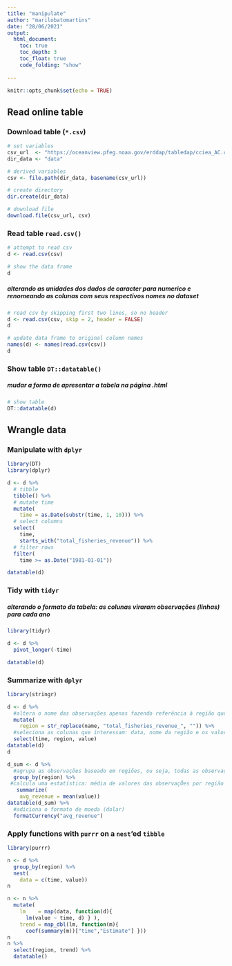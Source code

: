 ```yaml
---
title: "manipulate"
author: "marilobatomartins"
date: "28/06/2021"
output:
  html_document:
    toc: true
    toc_depth: 3
    toc_float: true
    code_folding: "show"
    
---
```


```r
knitr::opts_chunk$set(echo = TRUE)
```

## Read online table

### Download table (`*.csv`)
```r
# set variables
csv_url  <- "https://oceanview.pfeg.noaa.gov/erddap/tabledap/cciea_AC.csv"
dir_data <- "data"

# derived variables
csv <- file.path(dir_data, basename(csv_url))

# create directory
dir.create(dir_data)

# download file
download.file(csv_url, csv)
```
### Read table `read.csv()`
```r
# attempt to read csv
d <- read.csv(csv)

# show the data frame
d
```
##### alterando as unidades dos dados de caracter para numerico e renomeando as colunas com seus respectivos nomes no dataset
```r
# read csv by skipping first two lines, so no header
d <- read.csv(csv, skip = 2, header = FALSE)
d

# update data frame to original column names
names(d) <- names(read.csv(csv))
d
```

### Show table `DT::datatable()`
##### mudar a forma de apresentar a tabela na página .html
```r
# show table
DT::datatable(d)
```

## Wrangle data

### Manipulate with `dplyr`

```r
library(DT)
library(dplyr)

d <- d %>% 
  # tibble
  tibble() %>% 
  # mutate time
  mutate(
    time = as.Date(substr(time, 1, 10))) %>% 
  # select columns
  select(
    time, 
    starts_with("total_fisheries_revenue")) %>% 
  # filter rows
  filter(
    time >= as.Date("1981-01-01"))

datatable(d)
```

### Tidy with `tidyr`
##### alterando o formato da tabela: as colunas viraram observações (linhas) para cada ano
```r
library(tidyr)

d <- d %>% 
  pivot_longer(-time)

datatable(d)
```
### Summarize with `dplyr`
```r
library(stringr)

d <- d %>% 
  #altera o nome das observações apenas fazendo referência à região que representam
  mutate(
    region = str_replace(name, "total_fisheries_revenue_", "")) %>% 
  #seleciona as colunas que interessam: data, nome da região e os valores das variáveis
  select(time, region, value)
datatable(d)
d

d_sum <- d %>% 
  #agrupa as observações baseado em regiões, ou seja, todas as observações referentes a costwide estarão agrupadas
  group_by(region) %>% 
 #calcula uma estatística: média de valores das observaçÕes por região em todos os anos coletados desde 1981
   summarize(
    avg_revenue = mean(value))
datatable(d_sum) %>% 
  #adiciona o formato de moeda (dolar)
  formatCurrency("avg_revenue")
```
### Apply functions with `purrr` on a `nest`'ed `tibble`

```r
library(purrr)

n <- d %>% 
  group_by(region) %>% 
  nest(
    data = c(time, value))
n

n <- n %>% 
  mutate(
    lm    = map(data, function(d){
      lm(value ~ time, d) } ),
    trend = map_dbl(lm, function(m){
      coef(summary(m))["time","Estimate"] }))
n
n %>% 
  select(region, trend) %>% 
  datatable()
```

